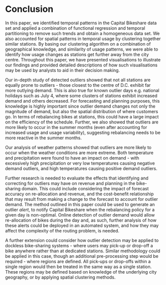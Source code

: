 # Conclusion {#sec-ch3_conclusion}

In this paper, we identified temporal patterns in the Capital Bikeshare data set and applied a combination of functional regression and temporal partitioning to remove such trends and obtain a homogeneous data set. We also accounted for spatial patterns in temporal usage by clustering together similar stations. By basing our clustering algorithm on a combination of geographical knowledge, and similarity of usage patterns, we were able to identify how usage changes as stations get further away from the city centre. Throughout this paper, we have presented visualisations to illustrate our findings and provided detailed descriptions of how such visualisations may be used by analysts to aid in their decision making. 

Our in-depth study of detected outliers showed that not all stations are equally prone to outliers - those closest to the centre of D.C. exhibit far more outlying demand. This is also true for known outlier days e.g. national holidays such as July 4, where some clusters of stations exhibit increased demand and others decreased. For forecasting and planning purposes, this knowledge is highly important since outlier demand changes not only the magnitude of demand, but also the spatial distribution of where customers go. In terms of rebalancing bikes at stations, this could have a large impact on the efficiency of the schedule. Further, we also showed that outliers are more likely to occur in the summer months (even after accounting for increased usage and usage variability), suggesting rebalancing needs to be more reactive in the summer months. 

Our analysis of weather patterns showed that outliers are more likely to occur when the weather conditions are more extreme. Both temperature and precipitation were found to have an impact on demand - with excessively high precipitation or very low temperatures causing negative demand outliers, and high temperatures causing positive demand outliers.

Further research is needed to evaluate the effects that identifying and correcting for outliers may have on revenue and planning in the bike-sharing domain. This could include considering the impact of forecast accuracy on re-allocation and revenue, and the cost-benefit relationship that may result from making a change to the forecast to account for outlier demand. The method outlined in this paper could be used to generate an outlier *alert*, to notify Capital Bikeshare when the rebalancing policy for a given day is non-optimal. Online detection of outlier demand would allow re-allocation of bikes during the day and, as such, further analysis of how these alerts could be deployed in an automated system, and how they may affect the complexity of the routing problem, is needed. 

A further extension could consider how outlier detection may be applied to dockless bike-sharing systems - where users may pick-up or drop-off a bike anywhere rather than at dedicated stations. Similar methodology could be applied in this case, though an additional pre-processing step would be required - where regions are defined. All pick-ups or drop-offs within a single region would then be treated in the same way as a single station. These regions may be defined based on knowledge of the underlying city geography, or by applying spatial clustering methods.